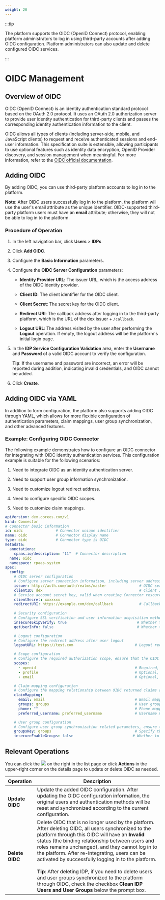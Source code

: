 ```yaml
---
weight: 20
---
```


:::tip

The platform supports the OIDC (OpenID Connect) protocol, enabling platform administrators to log in using third-party accounts after adding OIDC configuration. Platform administrators can also update and delete configured OIDC services.

:::

# OIDC Management

## Overview of OIDC

OIDC (OpenID Connect) is an identity authentication standard protocol based on the OAuth 2.0 protocol. It uses an OAuth 2.0 authorization server to provide user identity authentication for third-party clients and passes the corresponding identity authentication information to the client.

OIDC allows all types of clients (including server-side, mobile, and JavaScript clients) to request and receive authenticated sessions and end-user information. This specification suite is extensible, allowing participants to use optional features such as identity data encryption, OpenID Provider discovery, and session management when meaningful. For more information, refer to the [OIDC official documentation](https://openid.net/connect/).

## Adding OIDC

By adding OIDC, you can use third-party platform accounts to log in to the platform.

**Note**: After OIDC users successfully log in to the platform, the platform will use the user's email attribute as the unique identifier. OIDC-supported third-party platform users must have an **email** attribute; otherwise, they will not be able to log in to the platform.

### Procedure of Operation

1. In the left navigation bar, click **Users** > **IDPs**.

2. Click **Add OIDC**.

3. Configure the **Basic Information** parameters.

4. Configure the **OIDC Server Configuration** parameters:

    * **Identity Provider URL**: The issuer URL, which is the access address of the OIDC identity provider.

    * **Client ID**: The client identifier for the OIDC client.

    * **Client Secret**: The secret key for the OIDC client.

    * **Redirect URI**: The callback address after logging in to the third-party platform, which is the URL of the dex issuer + `/callback`.

    * **Logout URL**: The address visited by the user after performing the **Logout** operation. If empty, the logout address will be the platform's initial login page.

5. In the **IDP Service Configuration Validation** area, enter the **Username** and **Password** of a valid OIDC account to verify the configuration.

    **Tip**: If the username and password are incorrect, an error will be reported during addition, indicating invalid credentials, and OIDC cannot be added.

6. Click **Create**.

## Adding OIDC via YAML

In addition to form configuration, the platform also supports adding OIDC through YAML, which allows for more flexible configuration of authentication parameters, claim mappings, user group synchronization, and other advanced features.

### Example: Configuring OIDC Connector

The following example demonstrates how to configure an OIDC connector for integrating with OIDC identity authentication services. This configuration example is suitable for the following scenarios:

1. Need to integrate OIDC as an identity authentication server.

2. Need to support user group information synchronization.

3. Need to customize logout redirect address.

4. Need to configure specific OIDC scopes.

5. Need to customize claim mappings.

```yaml
apiVersion: dex.coreos.com/v1
kind: Connector
# Connector basic information
id: oidc               # Connector unique identifier
name: oidc             # Connector display name
type: oidc             # Connector type is OIDC
metadata:
  annotations:
    cpaas.io/description: "11"  # Connector description
  name: oidc
  namespace: cpaas-system
spec:
  config:
    # OIDC server configuration
    # Configure server connection information, including server address, client credentials, and callback address
    issuer: http://auth.com/auth/realms/master               # OIDC server address
    clientID: dex                                            # Client ID
    # Service account secret key, valid when creating Connector resources for the first time
    clientSecret: xxxxxxx
    redirectURI: https://example.com/dex/callback            # Callback address, must match the address registered by the OIDC client
    
    # Security configuration
    # Configure SSL verification and user information acquisition method
    insecureSkipVerify: true                                # Whether to skip SSL verification, it is recommended to set to false in a production environment
    getUserInfo: false                                      # Whether to obtain additional user information through the UserInfo endpoint

    # Logout configuration
    # Configure the redirect address after user logout
    logoutURL: https://test.com                            # Logout redirect address, can be customized to the page jumped after user logout

    # Scope configuration
    # Configure the required authorization scope, ensure that the OIDC server supports these scopes
    scopes:                                                 
      - openid                                             # Required, used for OIDC basic authentication
      - profile                                            # Optional, used to obtain user basic information
      - email                                              # Optional, used to obtain user email

    # Claim mapping configuration
    # Configure the mapping relationship between OIDC returned claims and platform user attributes
    claimMapping:                                          
      email: email                                         # Email mapping, used for user unique identification
      groups: groups                                       # User group mapping, used for organization structure
      phone: ""                                            # Phone mapping, optional
      preferred_username: preferred_username               # Username mapping, used for display name

    # User group configuration
    # Configure user group synchronization related parameters, ensure that the token contains group information
    groupsKey: groups                                      # Specify the key name of group information
    insecureEnableGroups: false                           # Whether to enable group synchronization function
```

## Relevant Operations

You can click the ![](/en/img/113point.png) on the right in the list page or click **Actions** in the upper-right corner on the details page to update or delete OIDC as needed.

| Operation | Description |
|-----------|-------------|
| **Update OIDC** | Update the added OIDC configuration. After updating the OIDC configuration information, the original users and authentication methods will be reset and synchronized according to the current configuration. |
| **Delete OIDC** | Delete OIDC that is no longer used by the platform. After deleting OIDC, all users synchronized to the platform through this OIDC will have an **Invalid** status (the binding relationship between users and roles remains unchanged), and they cannot log in to the platform. After re-integrating, users can be activated by successfully logging in to the platform.<br/><br/>**Tip**: After deleting IDP, if you need to delete users and user groups synchronized to the platform through OIDC, check the checkbox **Clean IDP Users and User Groups** below the prompt box. |
